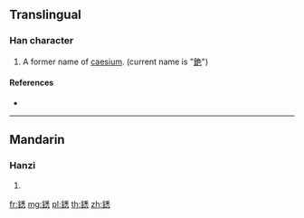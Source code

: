 {{character info/new}}
==Translingual==

===Han character===
{{Han char|rn=167|rad=金|as=11|sn=19|four=|canj=CHDP}}

# A former name of [[caesium]]. (current name is "[[銫]]")

====References====
* {{Han ref|kx=1321.071|dkj=40843|hdz=64249.150|uh=93ED|ud=37869}}

----

==Mandarin==

===Hanzi===
{{cmn-hanzi|pin=[[xī]] ([[xi1]])|wg=hsi<sup>1</sup>}}

# {{defn|lang=cmn|sort=金11}}

[[fr:鏭]]
[[mg:鏭]]
[[pl:鏭]]
[[th:鏭]]
[[zh:鏭]]